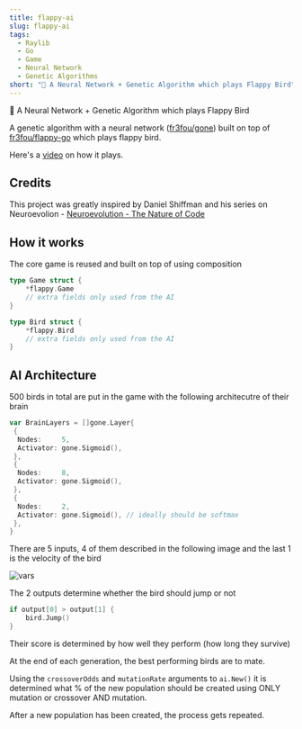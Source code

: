 ```yaml
---
title: flappy-ai
slug: flappy-ai
tags:
  - Raylib
  - Go
  - Game
  - Neural Network
  - Genetic Algorithms
short: "🐥 A Neural Network + Genetic Algorithm which plays Flappy Bird"
---
```


🐥 A Neural Network + Genetic Algorithm which plays Flappy Bird

A genetic algorithm with a neural network ([fr3fou/gone](https://github.com/fr3fou/gone)) built on top of [fr3fou/flappy-go](https://github.com/fr3fou/flappy-go) which plays flappy bird.

Here's a [video](https://twitter.com/fr3fou/status/1254417434343333888) on how it plays.

## Credits

This project was greatly inspired by Daniel Shiffman and his series on Neuroevolion - [Neuroevolution - The Nature of Code](https://www.youtube.com/watch?v=lu5ul7z4icQ&list=PLRqwX-V7Uu6Yd3975YwxrR0x40XGJ_KGO)

## How it works

The core game is reused and built on top of using composition

```go
type Game struct {
    *flappy.Game
    // extra fields only used from the AI
}
```

```go
type Bird struct {
    *flappy.Bird
    // extra fields only used from the AI
}
```

## AI Architecture

500 birds in total are put in the game with the following architecutre of their brain

```go
var BrainLayers = []gone.Layer{
 {
  Nodes:     5,
  Activator: gone.Sigmoid(),
 },
 {
  Nodes:     8,
  Activator: gone.Sigmoid(),
 },
 {
  Nodes:     2,
  Activator: gone.Sigmoid(), // ideally should be softmax
 },
}
```

There are 5 inputs, 4 of them described in the following image and the last 1 is the velocity of the bird

![vars](/flappy-ai-vars.jpg)

The 2 outputs determine whether the bird should jump or not

```go
if output[0] > output[1] {
    bird.Jump()
}
```

Their score is determined by how well they perform (how long they survive)

At the end of each generation, the best performing birds are to mate.

Using the `crossoverOdds` and `mutationRate` arguments to `ai.New()` it is determined what % of the new population should be created using ONLY mutation or crossover AND mutation.

After a new population has been created, the process gets repeated.
